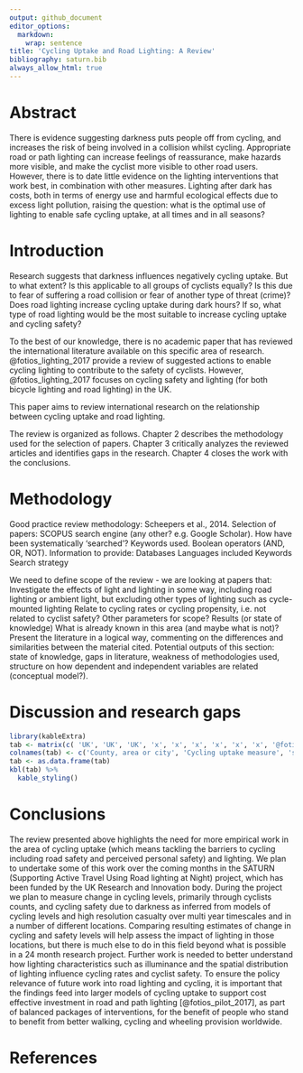 ```yaml
---
output: github_document
editor_options:
  markdown:
    wrap: sentence
title: 'Cycling Uptake and Road Lighting: A Review'
bibliography: saturn.bib
always_allow_html: true
---
```


# Abstract

<!-- Linear cycling infrastructure at ground level, such as cycle lanes, have received the bulk of research and policy attention in relation to investment in walking and cycling. -->

<!-- However, localised treatments such as appropriate lighting and cycle parking can have a major impact on cyclability. -->

There is evidence suggesting darkness puts people off from cycling, and increases the risk of being involved in a collision whilst cycling.
Appropriate road or path lighting can increase feelings of reassurance, make hazards more visible, and make the cyclist more visible to other road users.
However, there is to date little evidence on the lighting interventions that work best, in combination with other measures.
Lighting after dark has costs, both in terms of energy use and harmful ecological effects due to excess light pollution, raising the question: what is the optimal use of lighting to enable safe cycling uptake, at all times and in all seasons?

<!-- "Lighting to see and lighting to be seen by".-->

# Introduction

Research suggests that darkness influences negatively cycling uptake.
But to what extent?
Is this applicable to all groups of cyclists equally?
Is this due to fear of suffering a road collision or fear of another type of threat (crime)?
Does road lighting increase cycling uptake during dark hours?
If so, what type of road lighting would be the most suitable to increase cycling uptake and cycling safety?

To the best of our knowledge, there is no academic paper that has reviewed the international literature available on this specific area of research. 
@fotios_lighting_2017 provide a review of suggested actions to enable cycling lighting to contribute to the safety of cyclists.
However, @fotios_lighting_2017 focuses on cycling safety and lighting (for both bicycle lighting and road lighting) in the UK.

This paper aims to review international research on the relationship between cycling uptake and road lighting.

<!-- Concepts to define? --> <!-- E.g. road lighting? -->

The review is organized as follows.
Chapter 2 describes the methodology used for the selection of papers.
Chapter 3 critically analyzes the reviewed articles and identifies gaps in the research.
Chapter 4 closes the work with the conclusions.

# Methodology

Good practice review methodology: Scheepers et al., 2014.
Selection of papers: SCOPUS search engine (any other? e.g. Google Scholar).
How have been systematically 'searched'?
Keywords used.
Boolean operators (AND, OR, NOT).
Information to provide: Databases Languages included Keywords Search strategy

We need to define scope of the review - we are looking at papers that: Investigate the effects of light and lighting in some way, including road lighting or ambient light, but excluding other types of lighting such as cycle-mounted lighting Relate to cycling rates or cycling propensity, i.e. not related to cyclist safety?
Other parameters for scope?
Results (or state of knowledge) What is already known in this area (and maybe what is not)?
Present the literature in a logical way, commenting on the differences and similarities between the material cited.
Potential outputs of this section: state of knowledge, gaps in literature, weakness of methodologies used, structure on how dependent and independent variables are related (conceptual model?).

# Discussion and research gaps 

<!-- Table with a summary of the most relevant literature. -->

```r
library(kableExtra)
tab <- matrix(c( 'UK', 'UK', 'UK', 'x', 'x', 'x', 'x', 'x', 'x', '@fotios_lighting_2017', '@fotios_pilot_2017', '@uttley_road_2020'), ncol = 4)
colnames(tab) <- c('County, area or city', 'Cycling uptake measure', 'sign of association', 'Reference')
tab <- as.data.frame(tab)
kbl(tab) %>%
  kable_styling()
```

# Conclusions

<!-- Interpretation of the material. -->

The review presented above highlights the need for more empirical work in the area of cycling uptake (which means tackling the barriers to cycling including road safety and perceived personal safety) and lighting.
We plan to undertake some of this work over the coming months in the SATURN (Supporting Active Travel Using Road lighting at Night) project, which has been funded by the UK Research and Innovation body.
During the project we plan to measure change in cycling levels, primarily through cyclists counts, and cycling safety due to darkness as inferred from models of cycling levels and high resolution casualty over multi year timescales and in a number of different locations.
Comparing resulting estimates of change in cycling and safety levels will help assess the impact of lighting in those locations, but there is much else to do in this field beyond what is possible in a 24 month research project.
Further work is needed to better understand how lighting characteristics such as illuminance and the spatial distribution of lighting influence cycling rates and cyclist safety.
To ensure the policy relevance of future work into road lighting and cycling, it is important that the findings feed into larger models of cycling uptake to support cost effective investment in road and path lighting [@fotios_pilot_2017], as part of balanced packages of interventions, for the benefit of people who stand to benefit from better walking, cycling and wheeling provision worldwide.

# References
